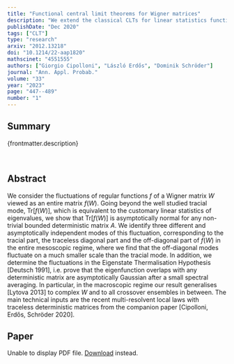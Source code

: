 ```yaml
---
title: "Functional central limit theorems for Wigner matrices"
description: "We extend the classical CLTs for linear statistics functionally, in the sense that we prove the CLT for traces auf functions of Wigner matrices multiplied with arbitrary deterministic observables."
publishDate: "Dec 2020"
tags: ["CLT"]
type: "research"
arxiv: "2012.13218"
doi: "10.1214/22-aap1820"
mathscinet: "4551555"
authors: ["Giorgio Cipolloni", "László Erdős", "Dominik Schröder"]
journal: "Ann. Appl. Probab."
volume: "33"
year: "2023"
page: "447--489"
number: "1"
---
```



## Summary

{frontmatter.description}

<br />

## Abstract

We consider the fluctuations of regular functions $f$ of a Wigner matrix $W$ viewed as an entire matrix $f(W)$. Going beyond the well studied tracial mode, $\mathrm{Tr}[f(W)]$, which is equivalent to the customary linear statistics of eigenvalues, we show that $\mathrm{Tr}[f(W)]$ is asymptotically normal for any non-trivial bounded deterministic matrix $A$. We identify three different and asymptotically independent modes of this fluctuation, corresponding to the tracial part, the traceless diagonal part and the off-diagonal part of $f(W)$ in the entire mesoscopic regime, where we find that the off-diagonal modes fluctuate on a much smaller scale than the tracial mode. In addition, we determine the fluctuations in the Eigenstate Thermalisation Hypothesis [Deutsch 1991], i.e. prove that the eigenfunction overlaps with any deterministic matrix are asymptotically Gaussian after a small spectral averaging. In particular, in the macroscopic regime our result generalises [Lytova 2013] to complex $W$ and to all crossover ensembles in between. The main technical inputs are the recent multi-resolvent local laws with traceless deterministic matrices from the companion paper [Cipolloni, Erdős, Schröder 2020].

## Paper

<object data={paper} type="application/pdf" width="100%" height="800px">
	<p>
		Unable to display PDF file.
		<a href={`https://arxiv.com/pdf/${frontmatter.arxiv}.pdf`}>Download</a>
		instead.
	</p>
</object>
